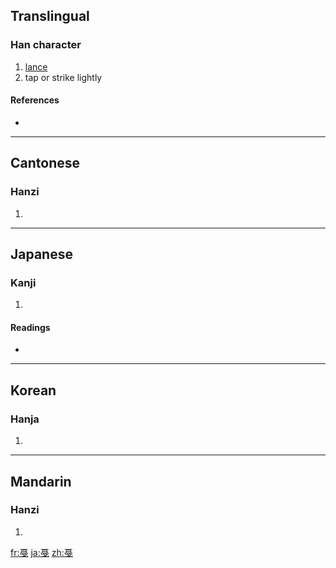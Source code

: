 {{also|戛}}
==Translingual==

===Han character===
{{Han char|rn=62|rad=戈|as=08|sn=12|four=|canj=一月戈 (MBI)}}

# [[lance]]
# tap or strike lightly

====References====
* {{Han ref|kx=0413.080|dkj=11605|dj=0755.350|hdz=21407.080|uh=621E|ud=25118}}

----

==Cantonese==

===Hanzi===
{{yue-hanzi|jyut=|y=aat1}}

# {{defn|Cantonese|sort=戈08}}

----

==Japanese==

===Kanji===
{{ja-kanji|grade=|rs=戈08}}

# {{defn|Japanese|sort=戈08}}

====Readings====
* {{ja-readings|on=[[かつ]] (katsu)|kun=[[ほこ]] (hoko)}}

----

==Korean==

===Hanja===
{{ko-hanja|hangeul=알|eumhun=|rv=al|mr=al|y=al}}

# {{defn|Korean|sort=戈08}}

----

==Mandarin==

===Hanzi===
{{cmn-hanzi|pin=[[jiá]] ([[jia2]]), [[qiāng]] ([[qiang1]]), [[qiàng]] ([[qiang4]])|wg=chia<sup>2</sup>, ch'iang<sup>1</sup>, ch'iang<sup>4</sup>}}

# {{defn|Mandarin|sort=戈08}}

[[fr:戞]]
[[ja:戞]]
[[zh:戞]]